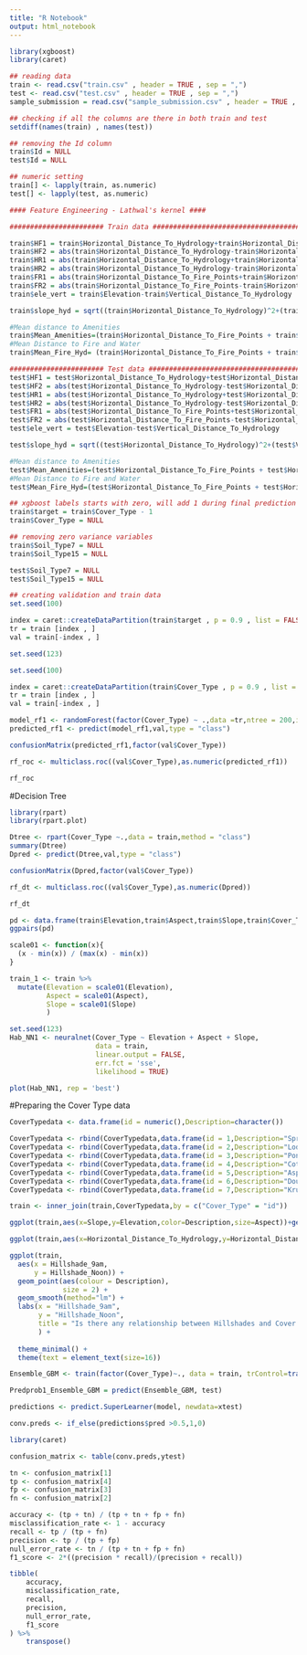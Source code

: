 ---
title: "R Notebook"
output: html_notebook
---

 
```{r}
library(xgboost)
library(caret)

## reading data
train <- read.csv("train.csv" , header = TRUE , sep = ",")
test <- read.csv("test.csv" , header = TRUE , sep = ",")
sample_submission = read.csv("sample_submission.csv" , header = TRUE , sep = ",")

## checking if all the columns are there in both train and test
setdiff(names(train) , names(test))

## removing the Id column
train$Id = NULL
test$Id = NULL

## numeric setting
train[] <- lapply(train, as.numeric)
test[] <- lapply(test, as.numeric)

#### Feature Engineering - Lathwal's kernel ####

####################### Train data #############################################

train$HF1 = train$Horizontal_Distance_To_Hydrology+train$Horizontal_Distance_To_Fire_Points
train$HF2 = abs(train$Horizontal_Distance_To_Hydrology-train$Horizontal_Distance_To_Fire_Points)
train$HR1 = abs(train$Horizontal_Distance_To_Hydrology+train$Horizontal_Distance_To_Roadways)
train$HR2 = abs(train$Horizontal_Distance_To_Hydrology-train$Horizontal_Distance_To_Roadways)
train$FR1 = abs(train$Horizontal_Distance_To_Fire_Points+train$Horizontal_Distance_To_Roadways)
train$FR2 = abs(train$Horizontal_Distance_To_Fire_Points-train$Horizontal_Distance_To_Roadways)
train$ele_vert = train$Elevation-train$Vertical_Distance_To_Hydrology

train$slope_hyd = sqrt((train$Horizontal_Distance_To_Hydrology)^2+(train$Vertical_Distance_To_Hydrology)^2)

#Mean distance to Amenities 
train$Mean_Amenities=(train$Horizontal_Distance_To_Fire_Points + train$Horizontal_Distance_To_Hydrology + train$Horizontal_Distance_To_Roadways) / 3 
#Mean Distance to Fire and Water 
train$Mean_Fire_Hyd= (train$Horizontal_Distance_To_Fire_Points + train$Horizontal_Distance_To_Hydrology) / 2 

####################### Test data #############################################
test$HF1 = test$Horizontal_Distance_To_Hydrology+test$Horizontal_Distance_To_Fire_Points
test$HF2 = abs(test$Horizontal_Distance_To_Hydrology-test$Horizontal_Distance_To_Fire_Points)
test$HR1 = abs(test$Horizontal_Distance_To_Hydrology+test$Horizontal_Distance_To_Roadways)
test$HR2 = abs(test$Horizontal_Distance_To_Hydrology-test$Horizontal_Distance_To_Roadways)
test$FR1 = abs(test$Horizontal_Distance_To_Fire_Points+test$Horizontal_Distance_To_Roadways)
test$FR2 = abs(test$Horizontal_Distance_To_Fire_Points-test$Horizontal_Distance_To_Roadways)
test$ele_vert = test$Elevation-test$Vertical_Distance_To_Hydrology

test$slope_hyd = sqrt((test$Horizontal_Distance_To_Hydrology)^2+(test$Vertical_Distance_To_Hydrology)^2)

#Mean distance to Amenities 
test$Mean_Amenities=(test$Horizontal_Distance_To_Fire_Points + test$Horizontal_Distance_To_Hydrology + test$Horizontal_Distance_To_Roadways) / 3 
#Mean Distance to Fire and Water 
test$Mean_Fire_Hyd=(test$Horizontal_Distance_To_Fire_Points + test$Horizontal_Distance_To_Hydrology) / 2 

## xgboost labels starts with zero, will add 1 during final prediction
train$target = train$Cover_Type - 1
train$Cover_Type = NULL

## removing zero variance variables
train$Soil_Type7 = NULL
train$Soil_Type15 = NULL

test$Soil_Type7 = NULL
test$Soil_Type15 = NULL

## creating validation and train data
set.seed(100)

index = caret::createDataPartition(train$target , p = 0.9 , list = FALSE)
tr = train [index , ]
val = train[-index , ]

set.seed(123)


```


```{r}
set.seed(100)

index = caret::createDataPartition(train$Cover_Type , p = 0.9 , list = FALSE)
tr = train [index , ]
val = train[-index , ]

model_rf1 <- randomForest(factor(Cover_Type) ~ .,data =tr,ntree = 200,importance = TRUE)
predicted_rf1 <- predict(model_rf1,val,type = "class")

confusionMatrix(predicted_rf1,factor(val$Cover_Type))

rf_roc <- multiclass.roc((val$Cover_Type),as.numeric(predicted_rf1))

rf_roc

```

#Decision Tree

```{r}
library(rpart)
library(rpart.plot)

Dtree <- rpart(Cover_Type ~.,data = train,method = "class")
summary(Dtree)
Dpred <- predict(Dtree,val,type = "class")

confusionMatrix(Dpred,factor(val$Cover_Type))

rf_dt <- multiclass.roc((val$Cover_Type),as.numeric(Dpred))

rf_dt

```

 

```{r}
pd <- data.frame(train$Elevation,train$Aspect,train$Slope,train$Cover_Type)
ggpairs(pd)
```

```{r}
scale01 <- function(x){
  (x - min(x)) / (max(x) - min(x))
}

train_1 <- train %>%
  mutate(Elevation = scale01(Elevation), 
         Aspect = scale01(Aspect), 
         Slope = scale01(Slope) 
         )
```

```{r}
set.seed(123)
Hab_NN1 <- neuralnet(Cover_Type ~ Elevation + Aspect + Slope, 
                     data = train, 
                     linear.output = FALSE, 
                     err.fct = 'sse', 
                     likelihood = TRUE)
```


```{r}
plot(Hab_NN1, rep = 'best')
```


#Preparing the Cover Type data

```{r,message=FALSE,warning=FALSE}

CoverTypedata <- data.frame(id = numeric(),Description=character())

CoverTypedata <- rbind(CoverTypedata,data.frame(id = 1,Description="Spruce/Fir"))
CoverTypedata <- rbind(CoverTypedata,data.frame(id = 2,Description="Lodgepole Pine"))
CoverTypedata <- rbind(CoverTypedata,data.frame(id = 3,Description="Ponderosa Pine"))
CoverTypedata <- rbind(CoverTypedata,data.frame(id = 4,Description="Cottonwood/Willow"))
CoverTypedata <- rbind(CoverTypedata,data.frame(id = 5,Description="Aspen"))
CoverTypedata <- rbind(CoverTypedata,data.frame(id = 6,Description="Douglas-fir"))
CoverTypedata <- rbind(CoverTypedata,data.frame(id = 7,Description="Krummholz"))

train <- inner_join(train,CoverTypedata,by = c("Cover_Type" = "id"))


```

```{r}
ggplot(train,aes(x=Slope,y=Elevation,color=Description,size=Aspect))+geom_point(alpha=0.6)+labs(title="Cover Type with Slope and Elevation")
```

```{r}
ggplot(train,aes(x=Horizontal_Distance_To_Hydrology,y=Horizontal_Distance_To_Roadways,color=Description,size=Horizontal_Distance_To_Roadways))+geom_point(alpha=0.6)+labs(title="Cover Type with distance to Roadways and Hydrology")
```

```{r}
ggplot(train, 
  aes(x = Hillshade_9am, 
      y = Hillshade_Noon)) +
  geom_point(aes(colour = Description),
             size = 2) +
  geom_smooth(method="lm") +
  labs(x = "Hillshade_9am",
       y = "Hillshade_Noon",
       title = "Is there any relationship between Hillshades and Cover Types?"
       ) +
 
  theme_minimal() +
  theme(text = element_text(size=16))
```


```{r}
Ensemble_GBM <- train(factor(Cover_Type)~., data = train, trControl=trainControl(method = 'cv', number = 5), method="gbm")

Predprob1_Ensemble_GBM = predict(Ensemble_GBM, test)

```

```{r}
predictions <- predict.SuperLearner(model, newdata=xtest)

conv.preds <- if_else(predictions$pred >0.5,1,0)

library(caret)

confusion_matrix <- table(conv.preds,ytest)

tn <- confusion_matrix[1]
tp <- confusion_matrix[4]
fp <- confusion_matrix[3]
fn <- confusion_matrix[2]

accuracy <- (tp + tn) / (tp + tn + fp + fn)
misclassification_rate <- 1 - accuracy
recall <- tp / (tp + fn)
precision <- tp / (tp + fp)
null_error_rate <- tn / (tp + tn + fp + fn)
f1_score <- 2*((precision * recall)/(precision + recall))

tibble(
    accuracy,
    misclassification_rate,
    recall,
    precision,
    null_error_rate,
    f1_score
) %>% 
    transpose() 
```

